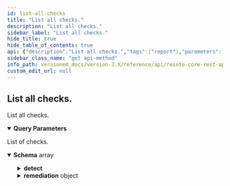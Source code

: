 ```yaml
---
id: list-all-checks
title: "List all checks."
description: "List all checks."
sidebar_label: "List all checks."
hide_title: true
hide_table_of_contents: true
api: {"description":"List all checks.","tags":["report"],"parameters":[{"name":"provider","in":"query","description":"Filter by provider.","schema":{"type":"string"},"example":"aws"},{"name":"service","in":"query","description":"Filter by service.","schema":{"type":"string"},"example":"ec2"},{"name":"category","in":"query","description":"Filter by category.","schema":{"type":"string"},"example":"security"},{"name":"kind","in":"query","description":"Filter by kind.","schema":{"type":"string"},"example":"aws_ec2_instance"}],"responses":{"200":{"description":"List of checks.","content":{"application/json":{"schema":{"type":"array","items":{"type":"object","properties":{"id":{"type":"string","description":"The id of this check"},"provider":{"type":"string","description":"The provider of this check"},"service":{"type":"string","description":"The service of this check"},"title":{"type":"string","description":"The title of this check"},"categories":{"type":"array","items":{"type":"string"},"description":"The categories of this check"},"severity":{"type":"string","description":"The severity of this check","enum":["critical","high","medium","low","info"]},"detect":{"additionalProperties":{"type":"string"},"description":"The detect expression of this check"},"remediation":{"type":"object","properties":{"text":{"type":"string","description":"The text of the remediation"},"url":{"type":"string","description":"The url of the remediation"},"action":{"additionalProperties":{"type":"string"},"description":"Action to remediate the inspected issue"}}},"url":{"type":"string","description":"The url of this check"},"related":{"type":"array","items":{"type":"string"},"description":"The related checks of this check"}}}}}}}},"method":"get","path":"/report/checks","servers":[{"url":"https://{host}:{port}","variables":{"host":{"default":"localhost"},"port":{"default":"8900"}}}],"info":{"title":"Resoto Core REST API","version":"V1"},"postman":{"name":"List all checks.","description":{"content":"List all checks.","type":"text/plain"},"url":{"path":["report","checks"],"host":["{{baseUrl}}"],"query":[{"disabled":false,"description":{"content":"Filter by provider.","type":"text/plain"},"key":"provider","value":""},{"disabled":false,"description":{"content":"Filter by service.","type":"text/plain"},"key":"service","value":""},{"disabled":false,"description":{"content":"Filter by category.","type":"text/plain"},"key":"category","value":""},{"disabled":false,"description":{"content":"Filter by kind.","type":"text/plain"},"key":"kind","value":""}],"variable":[]},"header":[{"key":"Accept","value":"application/json"}],"method":"GET"}}
sidebar_class_name: "get api-method"
info_path: versioned_docs/version-3.X/reference/api/resoto-core-rest-api
custom_edit_url: null
---
```



## List all checks.

List all checks.

<details style={{"marginBottom":"1rem"}} data-collapsed={false} open={true}><summary style={{}}><strong>Query Parameters</strong></summary><div><ul><ParamsItem className={"paramsItem"} param={{"name":"provider","in":"query","description":"Filter by provider.","schema":{"type":"string"},"example":"aws"}}></ParamsItem><ParamsItem className={"paramsItem"} param={{"name":"service","in":"query","description":"Filter by service.","schema":{"type":"string"},"example":"ec2"}}></ParamsItem><ParamsItem className={"paramsItem"} param={{"name":"category","in":"query","description":"Filter by category.","schema":{"type":"string"},"example":"security"}}></ParamsItem><ParamsItem className={"paramsItem"} param={{"name":"kind","in":"query","description":"Filter by kind.","schema":{"type":"string"},"example":"aws_ec2_instance"}}></ParamsItem></ul></div></details><div><ApiTabs><TabItem label={"200"} value={"200"}><div>

List of checks.

</div><div><MimeTabs schemaType={"response"}><TabItem label={"application/json"} value={"application/json"}><SchemaTabs><TabItem label={"Schema"} value={"Schema"}><details style={{}} data-collapsed={false} open={true}><summary style={{"textAlign":"left"}}><strong>Schema</strong><span style={{"opacity":"0.6"}}> array</span></summary><div style={{"textAlign":"left","marginLeft":"1rem"}}></div><ul style={{"marginLeft":"1rem"}}><SchemaItem collapsible={false} name={"id"} required={false} deprecated={undefined} schemaDescription={"The id of this check"} schemaName={"string"} qualifierMessage={undefined} defaultValue={undefined}></SchemaItem><SchemaItem collapsible={false} name={"provider"} required={false} deprecated={undefined} schemaDescription={"The provider of this check"} schemaName={"string"} qualifierMessage={undefined} defaultValue={undefined}></SchemaItem><SchemaItem collapsible={false} name={"service"} required={false} deprecated={undefined} schemaDescription={"The service of this check"} schemaName={"string"} qualifierMessage={undefined} defaultValue={undefined}></SchemaItem><SchemaItem collapsible={false} name={"title"} required={false} deprecated={undefined} schemaDescription={"The title of this check"} schemaName={"string"} qualifierMessage={undefined} defaultValue={undefined}></SchemaItem><SchemaItem collapsible={false} name={"categories"} required={false} deprecated={undefined} schemaDescription={"The categories of this check"} schemaName={"string[]"} qualifierMessage={undefined} defaultValue={undefined}></SchemaItem><SchemaItem collapsible={false} name={"severity"} required={false} deprecated={undefined} schemaDescription={"The severity of this check"} schemaName={"string"} qualifierMessage={"**Possible values:** [`critical`, `high`, `medium`, `low`, `info`]"} defaultValue={undefined}></SchemaItem><SchemaItem collapsible={true} className={"schemaItem"}><details style={{}}><summary style={{}}><strong>detect</strong><span style={{"opacity":"0.6"}}> </span></summary><div style={{"marginLeft":"1rem"}}><div style={{"marginTop":".5rem","marginBottom":".5rem"}}>

The detect expression of this check

</div><li><div><code>property name*</code><span style={{"opacity":"0.6"}}> string</span></div></li></div></details></SchemaItem><SchemaItem collapsible={true} className={"schemaItem"}><details style={{}}><summary style={{}}><strong>remediation</strong><span style={{"opacity":"0.6"}}> object</span></summary><div style={{"marginLeft":"1rem"}}><SchemaItem collapsible={false} name={"text"} required={false} deprecated={undefined} schemaDescription={"The text of the remediation"} schemaName={"string"} qualifierMessage={undefined} defaultValue={undefined}></SchemaItem><SchemaItem collapsible={false} name={"url"} required={false} deprecated={undefined} schemaDescription={"The url of the remediation"} schemaName={"string"} qualifierMessage={undefined} defaultValue={undefined}></SchemaItem><SchemaItem collapsible={true} className={"schemaItem"}><details style={{}}><summary style={{}}><strong>action</strong><span style={{"opacity":"0.6"}}> </span></summary><div style={{"marginLeft":"1rem"}}><div style={{"marginTop":".5rem","marginBottom":".5rem"}}>

Action to remediate the inspected issue

</div><li><div><code>property name*</code><span style={{"opacity":"0.6"}}> string</span></div></li></div></details></SchemaItem></div></details></SchemaItem><SchemaItem collapsible={false} name={"url"} required={false} deprecated={undefined} schemaDescription={"The url of this check"} schemaName={"string"} qualifierMessage={undefined} defaultValue={undefined}></SchemaItem><SchemaItem collapsible={false} name={"related"} required={false} deprecated={undefined} schemaDescription={"The related checks of this check"} schemaName={"string[]"} qualifierMessage={undefined} defaultValue={undefined}></SchemaItem></ul></details></TabItem><TabItem label={"Example (from schema)"} value={"Example (from schema)"}><ResponseSamples responseExample={"[\n  {\n    \"id\": \"string\",\n    \"provider\": \"string\",\n    \"service\": \"string\",\n    \"title\": \"string\",\n    \"categories\": [\n      \"string\"\n    ],\n    \"severity\": \"critical\",\n    \"remediation\": {\n      \"text\": \"string\",\n      \"url\": \"string\"\n    },\n    \"url\": \"string\",\n    \"related\": [\n      \"string\"\n    ]\n  }\n]"} language={"json"}></ResponseSamples></TabItem></SchemaTabs></TabItem></MimeTabs></div></TabItem></ApiTabs></div>
